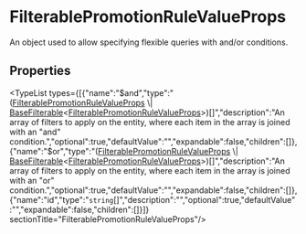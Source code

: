 
# FilterablePromotionRuleValueProps

An object used to allow specifying flexible queries with and/or conditions.

## Properties

<TypeList types={[{"name":"$and","type":"([FilterablePromotionRuleValueProps](types.PromotionTypes.FilterablePromotionRuleValueProps.mdx) \\| [BaseFilterable](../../DAL/interfaces/types.DAL.BaseFilterable.mdx)&#60;[FilterablePromotionRuleValueProps](types.PromotionTypes.FilterablePromotionRuleValueProps.mdx)&#62;)[]","description":"An array of filters to apply on the entity, where each item in the array is joined with an \"and\" condition.","optional":true,"defaultValue":"","expandable":false,"children":[]},{"name":"$or","type":"([FilterablePromotionRuleValueProps](types.PromotionTypes.FilterablePromotionRuleValueProps.mdx) \\| [BaseFilterable](../../DAL/interfaces/types.DAL.BaseFilterable.mdx)&#60;[FilterablePromotionRuleValueProps](types.PromotionTypes.FilterablePromotionRuleValueProps.mdx)&#62;)[]","description":"An array of filters to apply on the entity, where each item in the array is joined with an \"or\" condition.","optional":true,"defaultValue":"","expandable":false,"children":[]},{"name":"id","type":"`string`[]","description":"","optional":true,"defaultValue":"","expandable":false,"children":[]}]}  sectionTitle="FilterablePromotionRuleValueProps"/>
